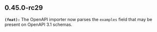 ## 0.45.0-rc29
**`(feat):`** The OpenAPI importer now parses the `examples` field that may be present on OpenAPI 3.1 schemas.


